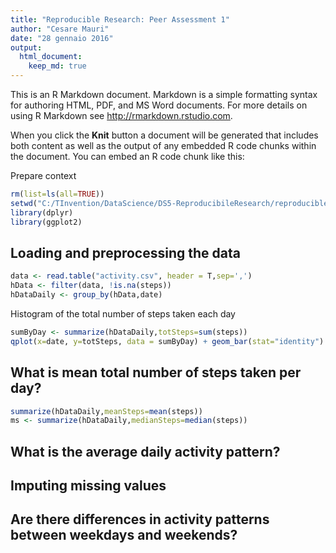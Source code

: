 ```yaml
---
title: "Reproducible Research: Peer Assessment 1"
author: "Cesare Mauri"
date: "28 gennaio 2016"
output: 
  html_document:
    keep_md: true
---
```


This is an R Markdown document. Markdown is a simple formatting syntax for authoring HTML, PDF, and MS Word documents. For more details on using R Markdown see <http://rmarkdown.rstudio.com>.

When you click the **Knit** button a document will be generated that includes both content as well as the output of any embedded R code chunks within the document. You can embed an R code chunk like this:

Prepare context
```r
rm(list=ls(all=TRUE))
setwd("C:/TInvention/DataScience/DS5-ReproducibileResearch/reproducible-researchA1")
library(dplyr)
library(ggplot2)
```

## Loading and preprocessing the data
```r
data <- read.table("activity.csv", header = T,sep=',')
hData <- filter(data, !is.na(steps))
hDataDaily <- group_by(hData,date)
```

Histogram of the total number of steps taken each day
```r

sumByDay <- summarize(hDataDaily,totSteps=sum(steps))
qplot(x=date, y=totSteps, data = sumByDay) + geom_bar(stat="identity")
```


## What is mean total number of steps taken per day?
```r
summarize(hDataDaily,meanSteps=mean(steps))
ms <- summarize(hDataDaily,medianSteps=median(steps))


```

## What is the average daily activity pattern?



## Imputing missing values



## Are there differences in activity patterns between weekdays and weekends?

